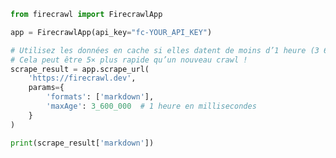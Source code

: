 ```python Python
from firecrawl import FirecrawlApp

app = FirecrawlApp(api_key="fc-YOUR_API_KEY")

# Utilisez les données en cache si elles datent de moins d’1 heure (3 600 000 ms)
# Cela peut être 5× plus rapide qu’un nouveau crawl !
scrape_result = app.scrape_url(
    'https://firecrawl.dev', 
    params={
        'formats': ['markdown'],
        'maxAge': 3_600_000  # 1 heure en millisecondes
    }
)

print(scrape_result['markdown'])
```
